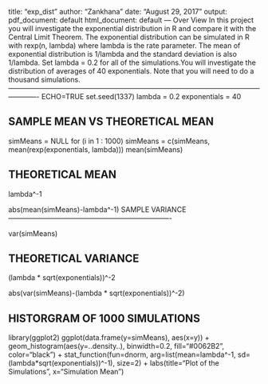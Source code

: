 title: "exp_dist"
author: "Zankhana"
date: "August 29, 2017"
output:
  pdf_document: default
  html_document: default
---
Over View
In this project you will investigate the exponential distribution in R and compare it with the Central Limit Theorem.
The exponential distribution can be simulated in R with rexp(n, lambda) where lambda is the rate parameter.
The mean of exponential distribution is 1/lambda and the standard deviation is also 1/lambda. Set lambda = 0.2 for 
all of the simulations.You will investigate the distribution of averages of 40 exponentials. Note that you will 
need to do a thousand simulations.
-------------------------------------------------------------------------------------------------------------------------
ECHO=TRUE
set.seed(1337)
lambda = 0.2
exponentials = 40

SAMPLE MEAN VS THEORETICAL MEAN
----------------------
simMeans = NULL
for (i in 1 : 1000) simMeans = c(simMeans, mean(rexp(exponentials, lambda)))
mean(simMeans)

THEORETICAL MEAN
------------------------------------------------------------------
lambda^-1

abs(mean(simMeans)-lambda^-1)
SAMPLE VARIANCE
----------------------------------------------------------------------

var(simMeans)

THEORETICAL VARIANCE
-----------------------------------------------------------------------

(lambda * sqrt(exponentials))^-2

abs(var(simMeans)-(lambda * sqrt(exponentials))^-2)

HISTORGRAM OF 1000 SIMULATIONS
-------------------------------------------------------------------------------
library(ggplot2)
ggplot(data.frame(y=simMeans), aes(x=y)) + 
  geom_histogram(aes(y=..density..), binwidth=0.2, fill="#0062B2", 
                 color="black") +
  stat_function(fun=dnorm, arg=list(mean=lambda^-1, 
                                    sd=(lambda*sqrt(exponentials))^-1), 
                size=2) +
  labs(title="Plot of the Simulations", x="Simulation Mean")
